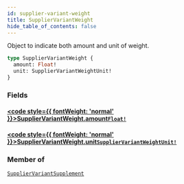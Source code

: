 ```yaml
---
id: supplier-variant-weight
title: SupplierVariantWeight
hide_table_of_contents: false
---
```








Object to indicate both amount and unit of weight.

```graphql
type SupplierVariantWeight {
  amount: Float!
  unit: SupplierVariantWeightUnit!
}
```


### Fields

#### [<code style={{ fontWeight: 'normal' }}>SupplierVariantWeight.<b>amount</b></code>](#)<Bullet />[`Float!`](/supply/api/graphql-admin/reference/scalars/float) <Badge class="secondary" text="non-null"/> <Badge class="secondary" text="scalar"/>
> 
> 

#### [<code style={{ fontWeight: 'normal' }}>SupplierVariantWeight.<b>unit</b></code>](#)<Bullet />[`SupplierVariantWeightUnit!`](/supply/api/graphql-admin/reference/enums/supplier-variant-weight-unit) <Badge class="secondary" text="non-null"/> <Badge class="secondary" text="enum"/>
> 
> 



### Member of

[`SupplierVariantSupplement`](/supply/api/graphql-admin/reference/objects/supplier-variant-supplement)  <Badge class="secondary" text="object"/>




